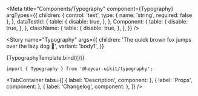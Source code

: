 

<Meta
  title="Components/Typography"
  component={Typography}
  argTypes={{
    children: {
      control: 'text',
      type: { name: 'string', required: false },
    },
    dataTestId: {
      table: {
        disable: true,
      },
    },
    Component: {
      table: {
        disable: true,
      },
    },
    className: {
      table: {
        disable: true,
      },
    },
  }}
/>


<!-- Canvas -->

<Story
  name="Typography"
  args={{
    children: 'The quick brown fox jumps over the lazy dog 🦊',
    variant: 'body1',
  }}
>
  {TypographyTemplate.bind({})}
</Story>

<!-- Docs -->

<ComponentHeader
  name="Typography"
  version={version}
  stage={2}
  design="https://www.figma.com/file/rrvkvQEoVTOHa7MzyKSaoz/OTP-Design-System?node-id=1369%3A39089"
/>

```tsx
import { Typography } from '@heycar-uikit/typography';
```

<TabContainer
  tabs={[
    { label: 'Description', component: <Description /> },
    { label: 'Props', component: <Props of={Typography} /> },
    { label: 'Changelog', component: <Changelog /> },
  ]}
/>
